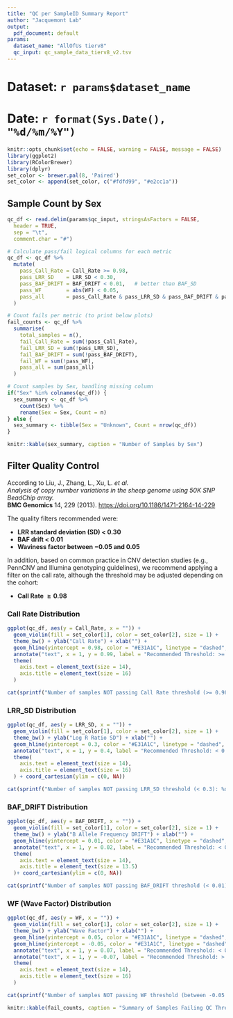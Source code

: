 ```yaml
---
title: "QC per SampleID Summary Report"
author: "Jacquemont Lab"
output:
  pdf_document: default
params:
  dataset_name: "AllOfUs tierv8"
  qc_input: qc_sample_data_tierv8_v2.tsv
---
```

<!-- 
12/06/2025 By Florian Bénitière  
Write a PDF automatic report based on a QC per sample TSV file containing columns: Sex, Call_Rate, LRR_SD, BAF_SD, WF 

Rscript -e "rmarkdown::render('sample_qc_report.Rmd', params=list(
    dataset_name='$dataset_name',
    qc_input='$qc_input'),
output_file='sample_qc_report.pdf'
)"
-->

# **Dataset:** `r params$dataset_name`  
# **Date:** `r format(Sys.Date(), "%d/%m/%Y")`

```r
knitr::opts_chunk$set(echo = FALSE, warning = FALSE, message = FALSE)
library(ggplot2)
library(RColorBrewer)
library(dplyr)
set_color <- brewer.pal(8, 'Paired')
set_color <- append(set_color, c("#fdfd99", "#e2cc1a"))
```

## Sample Count by Sex

```r
qc_df <- read.delim(params$qc_input, stringsAsFactors = FALSE,
  header = TRUE,
  sep = "\t",
  comment.char = "#")

# Calculate pass/fail logical columns for each metric
qc_df <- qc_df %>%
  mutate(
    pass_Call_Rate = Call_Rate >= 0.98,
    pass_LRR_SD    = LRR_SD < 0.30,
    pass_BAF_DRIFT = BAF_DRIFT < 0.01,   # better than BAF_SD
    pass_WF        = abs(WF) < 0.05,
    pass_all       = pass_Call_Rate & pass_LRR_SD & pass_BAF_DRIFT & pass_WF
  )

# Count fails per metric (to print below plots)
fail_counts <- qc_df %>%
  summarise(
    total_samples = n(),
    fail_Call_Rate = sum(!pass_Call_Rate),
    fail_LRR_SD = sum(!pass_LRR_SD),
    fail_BAF_DRIFT = sum(!pass_BAF_DRIFT),
    fail_WF = sum(!pass_WF),
    pass_all = sum(pass_all)
  )

# Count samples by Sex, handling missing column
if("Sex" %in% colnames(qc_df)) {
  sex_summary <- qc_df %>%
    count(Sex) %>%
    rename(Sex = Sex, Count = n)
} else {
  sex_summary <- tibble(Sex = "Unknown", Count = nrow(qc_df))
}

knitr::kable(sex_summary, caption = "Number of Samples by Sex")
```



## Filter Quality Control

According to Liu, J., Zhang, L., Xu, L. *et al.*  
*Analysis of copy number variations in the sheep genome using 50K SNP BeadChip array.*  
**BMC Genomics** 14, 229 (2013). [https://doi.org/10.1186/1471-2164-14-229](https://doi.org/10.1186/1471-2164-14-229)

The quality filters recommended were:  

- **LRR standard deviation (SD) < 0.30**
- **BAF drift < 0.01**
- **Waviness factor between $-0.05$ and $0.05$**


In addition, based on common practice in CNV detection studies (e.g., PennCNV and Illumina genotyping guidelines), we recommend applying a filter on the call rate, although the threshold may be adjusted depending on the cohort:

- **Call Rate $\ge 0.98$**


### Call Rate Distribution

```r
ggplot(qc_df, aes(y = Call_Rate, x = "")) +
  geom_violin(fill = set_color[1], color = set_color[2], size = 1) +
  theme_bw() + ylab("Call Rate") + xlab("") +
  geom_hline(yintercept = 0.98, color = "#E31A1C", linetype = "dashed", size = 1) +
  annotate("text", x = 1, y = 0.99, label = "Recommended Threshold: >= 0.98", color = "#E31A1C", size = 3, hjust = -0.0) +
  theme(
    axis.text = element_text(size = 14),
    axis.title = element_text(size = 16)
  )

cat(sprintf("Number of samples NOT passing Call Rate threshold (>= 0.98): %d\n", fail_counts$fail_Call_Rate))

```

### LRR_SD Distribution

```r
ggplot(qc_df, aes(y = LRR_SD, x = "")) +
  geom_violin(fill = set_color[1], color = set_color[2], size = 1) +
  theme_bw() + ylab("Log R Ratio SD") + xlab("") +
  geom_hline(yintercept = 0.3, color = "#E31A1C", linetype = "dashed", size = 1) +
  annotate("text", x = 1, y = 0.4, label = "Recommended Threshold: < 0.3", color = "#E31A1C", size = 3, hjust = -0.08) +
  theme(
    axis.text = element_text(size = 14),
    axis.title = element_text(size = 16)
  ) + coord_cartesian(ylim = c(0, NA))

cat(sprintf("Number of samples NOT passing LRR_SD threshold (< 0.3): %d\n", fail_counts$fail_LRR_SD))

```

\newpage


### BAF_DRIFT Distribution

```r
ggplot(qc_df, aes(y = BAF_DRIFT, x = "")) +
  geom_violin(fill = set_color[1], color = set_color[2], size = 1) +
  theme_bw() + ylab("B Allele Frequency DRIFT") + xlab("") +
  geom_hline(yintercept = 0.01, color = "#E31A1C", linetype = "dashed", size = 1) +
  annotate("text", x = 1, y = 0.02, label = "Recommended Threshold: < 0.01", color = "#E31A1C", size = 3, hjust = -0.01) +
  theme(
    axis.text = element_text(size = 14),
    axis.title = element_text(size = 13.5)
  )+ coord_cartesian(ylim = c(0, NA))

cat(sprintf("Number of samples NOT passing BAF_DRIFT threshold (< 0.01): %d\n", fail_counts$fail_BAF_DRIFT))

```

### WF (Wave Factor) Distribution

```r
ggplot(qc_df, aes(y = WF, x = "")) +
  geom_violin(fill = set_color[1], color = set_color[2], size = 1) +
  theme_bw() + ylab("Wave Factor") + xlab("") +
  geom_hline(yintercept = 0.05, color = "#E31A1C", linetype = "dashed", size = 1) +
  geom_hline(yintercept = -0.05, color = "#E31A1C", linetype = "dashed", size = 1) +
  annotate("text", x = 1, y = 0.07, label = "Recommended Threshold: < 0.05", color = "#E31A1C", size = 3, hjust = -0.08) +
  annotate("text", x = 1, y = -0.07, label = "Recommended Threshold: > -0.05", color = "#E31A1C", size = 3, hjust = -0.06) +
  theme(
    axis.text = element_text(size = 14),
    axis.title = element_text(size = 16)
  )

cat(sprintf("Number of samples NOT passing WF threshold (between -0.05 and 0.05): %d\n", fail_counts$fail_WF))

```



```r
knitr::kable(fail_counts, caption = "Summary of Samples Failing QC Thresholds")
```
